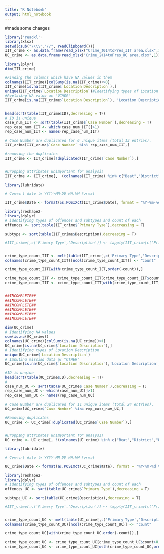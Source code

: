```yaml
---
title: "R Notebook"
output: html_notebook
---
```

#made some changes


```r
library('readxl')
library(xlsx)
setwd(gsub("\\\\","//", readClipboard()))
IIT_crime <- as.data.frame(read_xlsx("Crime_2014toPres_IIT area.xlsx",1))
UC_crime <- as.data.frame(read_xlsx("Crime_2014toPres_UC area.xlsx",1))

```

```r
library(plyr)
dim(IIT_crime)

#Finding the columns which have NA values in them
colnames(IIT_crime)[colSums(is.na(IIT_crime))>0]
IIT_crime[is.na(IIT_crime$`Location Description`),]
unique(IIT_crime$`Location Description`)#Identifying types of Location Descriptions
#Replacing NA value as "OTHER"
IIT_crime[is.na(IIT_crime$`Location Description`), 'Location Description'] <- "OTHER"


head(sort(table(IIT_crime$ID),decreasing = T))
# ID is unique
case_num_IIT <- sort(table(IIT_crime$`Case Number`),decreasing = T)
rep_case_num_IIT <- which(case_num_IIT[]>1)
rep_case_num_IIT <- names(rep_case_num_IIT)

# Case Number are duplicated for 6 unique items (total 13 entries).
IIT_crime[IIT_crime$`Case Number` %in% rep_case_num_IIT,]

#removing the duplicates
IIT_crime <- IIT_crime[!duplicated(IIT_crime$`Case Number`),]


#Dropping attributes unimportant for analysis
IIT_crime <- IIT_crime[, !(colnames(IIT_crime) %in% c("Beat","District","Ward","Community Area","FBI Code","Updated On", "IUCR"))]


```

```r
library(lubridate)

# Convert date to YYYY-MM-DD HH:MM format

IIT_crime$Date <- format(as.POSIXct(IIT_crime$Date), format = "%Y-%m-%d %H:%M")


```

```r

library(reshape2)
library(dplyr)
# identifying types of offences and subtypes and count of each
offences <- sort(table(IIT_crime$`Primary Type`),decreasing = T)

subtype <- sort(table(IIT_crime$Description),decreasing = T)

#IIT_crime[,c('Primary Type','Description')] <- lapply(IIT_crime[c('Primary Type','Description')], factor)


crime_type_count_IIT <- melt(table(IIT_crime[,c('Primary Type','Description')]))
colnames(crime_type_count_IIT)[ncol(crime_type_count_IIT)] <- "count"

crime_type_count_IIT[with(crime_type_count_IIT,order(-count)),]

crime_type_count_IIT <- crime_type_count_IIT[crime_type_count_IIT$count>0,]
crime_type_count_IIT <- crime_type_count_IIT[with(crime_type_count_IIT,order(`Primary Type`)),]


##INCOMPLETE##
##INCOMPLETE##
##INCOMPLETE##
##INCOMPLETE##
##INCOMPLETE##
##INCOMPLETE##


```
```r


dim(UC_crime)
# Identifying NA values 
sum(is.na(UC_crime))
colnames(UC_crime)[colSums(is.na(UC_crime))>0]
UC_crime[is.na(UC_crime$`Location Description`),]
# Identifying types of Location Description
unique(UC_crime$`Location Description`)
# Imputing missing data as "OTHER"
UC_crime[is.na(UC_crime$`Location Description`),'Location Description'] <- "OTHER"


```
```r
#ID is unqiue
head(sort(table(UC_crime$ID),decreasing = T))
#
case_num_UC <- sort(table(UC_crime$`Case Number`),decreasing = T)
rep_case_num_UC <- which(case_num_UC[]>1)
rep_case_num_UC <- names(rep_case_num_UC)

# Case Number are duplicated for 11 unique items (total 24 entries).
UC_crime[UC_crime$`Case Number` %in% rep_case_num_UC,]

#Removing duplicates
UC_crime <- UC_crime[!duplicated(UC_crime$`Case Number`),]


#Dropping attributes unimportant for analysis
UC_crime <- UC_crime[, !(colnames(UC_crime) %in% c("Beat","District","Ward","Community Area","FBI Code","Updated On", "IUCR"))]

```
```r
library(lubridate)

# Convert date to YYYY-MM-DD HH:MM format

UC_crime$Date <- format(as.POSIXct(UC_crime$Date), format = "%Y-%m-%d %H:%M")
```

```r
library(reshape2)
library(dplyr)
# identifying types of offences and subtypes and count of each
offences_UC <- sort(table(UC_crime$`Primary Type`),decreasing = T)

subtype_UC <- sort(table(UC_crime$Description),decreasing = T)

#IIT_crime[,c('Primary Type','Description')] <- lapply(IIT_crime[c('Primary Type','Description')], factor)


crime_type_count_UC <- melt(table(UC_crime[,c('Primary Type','Description')]))
colnames(crime_type_count_UC)[ncol(crime_type_count_UC)] <- "count"

crime_type_count_UC[with(crime_type_count_UC,order(-count)),]

crime_type_count_UC <- crime_type_count_UC[crime_type_count_UC$count>0,]
crime_type_count_UC <- crime_type_count_UC[with(crime_type_count_UC,order(`Primary Type`)),]
```

